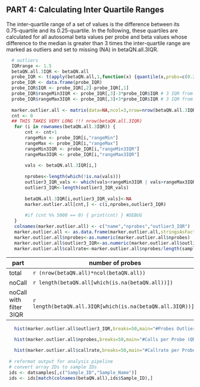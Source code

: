 
## PART 4: Calculating Inter Quartile Ranges 

The inter-quartile range of a set of values is the difference between its 0.75-quartile and its 0.25-quartile. 
In the following, these quartiles are calculated for all autosomal beta values per probe and beta values whose difference to the median is greater than 3 times the inter-quartile range are marked as outliers and set to missing (NA) in betaQN.all.3IQR.

```r
  # outliers
  IQRrange <- 1.5
  betaQN.all.3IQR <- betaQN.all
  probe_IQR <- t(apply(betaQN.all,1,function(x) {quantile(x,probs=c(0.25,0.75,0.5),na.rm=T)}))
  probe_IQR <- data.frame(probe_IQR)
  probe_IQR$IQR <- probe_IQR[,2]-probe_IQR[,1]
  probe_IQR$rangeMin3IQR <- probe_IQR[,3]-3*probe_IQR$IQR # 3 IQR from median
  probe_IQR$rangeMax3IQR <- probe_IQR[,3]+3*probe_IQR$IQR # 3 IQR from median
  
  marker.outlier.all <- matrix(data=NA,ncol=3,nrow=nrow(betaQN.all.3IQR))
  cnt <- 0
  ## THIS TAKES VERY LONG !!! nrow(betaQN.all.3IQR)
   for (i in rownames(betaQN.all.3IQR)) {
       cnt <- cnt+1
       rangeMin <- probe_IQR[i,"rangeMin"]
       rangeMax <- probe_IQR[i,"rangeMax"]
       rangeMin3IQR <- probe_IQR[i,"rangeMin3IQR"]
       rangeMax3IQR <- probe_IQR[i,"rangeMax3IQR"]
   
       vals <- betaQN.all.3IQR[i,]
   
       nprobes<-length(which(!is.na(vals)))
       outlier3_IQR_vals <- which(vals<rangeMin3IQR | vals>rangeMax3IQR)
       outlier3_IQR<-length(outlier3_IQR_vals)
       
       betaQN.all.3IQR[i,outlier3_IQR_vals]<-NA
       marker.outlier.all[cnt,] <- c(i,nprobes,outlier3_IQR)
   
       #if (cnt %% 5000 == 0) { print(cnt) } #DEBUG
   }
   colnames(marker.outlier.all) <- c("name","nprobes","outlier3_IQR")
   marker.outlier.all <- as.data.frame(marker.outlier.all,stringsAsFactors=F)
   marker.outlier.all$nprobes<-as.numeric(marker.outlier.all$nprobes)
   marker.outlier.all$outlier3_IQR<-as.numeric(marker.outlier.all$outlier3_IQR)
   marker.outlier.all$callrate<-marker.outlier.all$nprobes/length(samples)
```


part                    | number of probes                                        | percentage 
------------------------|---------------------------------------------------------|-------------------------------------------------------------------------------------------
total                   | `r (nrow(betaQN.all)*ncol(betaQN.all))`                     | 100\%
noCall                  | `r length(betaQN.all[which(is.na(betaQN.all))])`            |`r length(betaQN.all[which(is.na(betaQN.all))])/((nrow(betaQN.all)*ncol(betaQN.all))) `
noCall with filter 3IQR | `r length(betaQN.all.3IQR[which(is.na(betaQN.all.3IQR))])`  | `r length(betaQN.all.3IQR[which(is.na(betaQN.all.3IQR))])/((nrow(betaQN.all)*ncol(betaQN.all))) `

```r
   hist(marker.outlier.all$outlier3_IQR,breaks=50,main="#Probes Outlier 3 IQR",xlab="#outliers per probe",ylab="#probes")
```
  

```r
   hist(marker.outlier.all$nprobes,breaks=50,main="#Calls per Probe (QN Dataset)",xlab="#calls per probe",ylab="#probes")
```
  

```r
   hist(marker.outlier.all$callrate,breaks=50,main="#Callrate per Probe (QN Dataset)",xlab="callrate",ylab="#probes")
   
 # reformat output for analysis pipeline
 # convert array IDs to sample IDs
 ids <- datsamples[,c("Sample_ID","Sample_Name")]
 ids <- ids[match(colnames(betaQN.all),ids$Sample_ID),]

```
